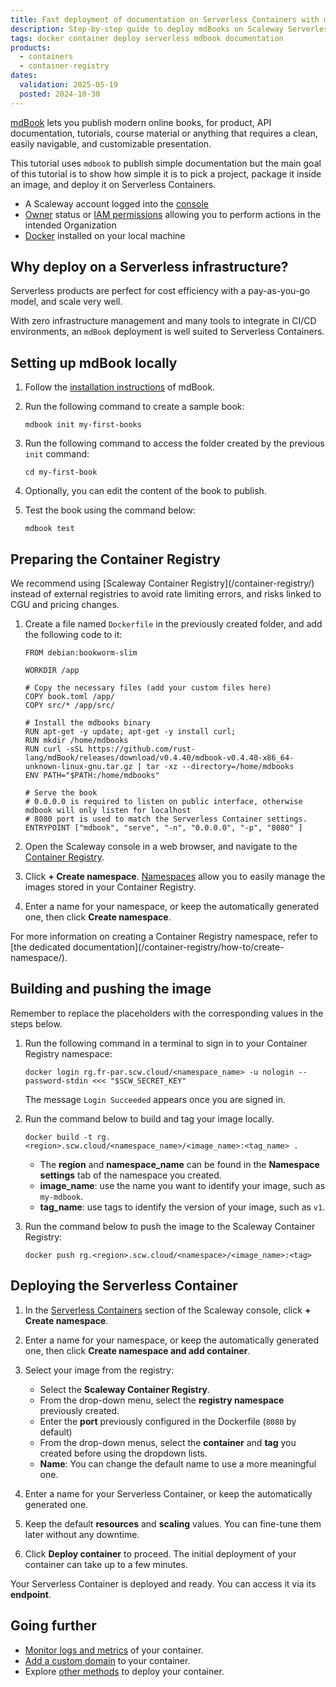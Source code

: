 ```yaml
---
title: Fast deployment of documentation on Serverless Containers with mdBook
description: Step-by-step guide to deploy mdBooks on Scaleway Serverless Containers.
tags: docker container deploy serverless mdbook documentation
products:
  - containers
  - container-registry
dates:
  validation: 2025-05-19
  posted: 2024-10-30
---
```



[mdBook](https://rust-lang.github.io/mdBook/) lets you publish modern online books, for product, API documentation, tutorials, course material or anything that requires a clean, easily navigable, and customizable presentation.

This tutorial uses `mdbook` to publish simple documentation but the main goal of this tutorial is to show how simple it is to pick a project, package it inside an image, and deploy it on Serverless Containers.

<Requirements />

- A Scaleway account logged into the [console](https://console.scaleway.com)
- [Owner](/iam/concepts/#owner) status or [IAM permissions](/iam/concepts/#permission) allowing you to perform actions in the intended Organization
- [Docker](https://docs.docker.com/engine/install/) installed on your local machine

## Why deploy on a Serverless infrastructure?

Serverless products are perfect for cost efficiency with a pay-as-you-go model, and scale very well.

With zero infrastructure management and many tools to integrate in CI/CD environments, an `mdBook` deployment is well suited to Serverless Containers.

## Setting up mdBook locally

1. Follow the [installation instructions](https://rust-lang.github.io/mdBook/guide/installation.html) of mdBook.

2. Run the following command to create a sample book:
    ```
    mdbook init my-first-books
    ```

3. Run the following command to access the folder created by the previous `init` command:
    ```
    cd my-first-book
    ```

4. Optionally, you can edit the content of the book to publish.

5. Test the book using the command below: 
    ```
    mdbook test
    ```

## Preparing the Container Registry

<Message type="note">
  We recommend using [Scaleway Container Registry](/container-registry/) instead of external registries to avoid rate limiting errors, and risks linked to CGU and pricing changes.
</Message>

1. Create a file named `Dockerfile` in the previously created folder, and add the following code to it:

    ```docker
    FROM debian:bookworm-slim

    WORKDIR /app

    # Copy the necessary files (add your custom files here)
    COPY book.toml /app/
    COPY src/* /app/src/

    # Install the mdbooks binary
    RUN apt-get -y update; apt-get -y install curl;
    RUN mkdir /home/mdbooks
    RUN curl -sSL https://github.com/rust-lang/mdBook/releases/download/v0.4.40/mdbook-v0.4.40-x86_64-unknown-linux-gnu.tar.gz | tar -xz --directory=/home/mdbooks
    ENV PATH="$PATH:/home/mdbooks"

    # Serve the book
    # 0.0.0.0 is required to listen on public interface, otherwise mdbook will only listen for localhost
    # 8080 port is used to match the Serverless Container settings.
    ENTRYPOINT ["mdbook", "serve", "-n", "0.0.0.0", "-p", "8080" ]
    ```

2. Open the Scaleway console in a web browser, and navigate to the [Container Registry](https://console.scaleway.com/containers/).

3. Click **+ Create namespace**. [Namespaces](/container-registry/concepts/#namespace) allow you to easily manage the images stored in your Container Registry.

4. Enter a name for your namespace, or keep the automatically generated one, then click **Create namespace**.

<Message type="note">
  For more information on creating a Container Registry namespace, refer to [the dedicated documentation](/container-registry/how-to/create-namespace/).
</Message>

## Building and pushing the image

<Message type="note">
Remember to replace the placeholders with the corresponding values in the steps below.
</Message>

1. Run the following command in a terminal to sign in to your Container Registry namespace:
    ```
    docker login rg.fr-par.scw.cloud/<namespace_name> -u nologin --password-stdin <<< "$SCW_SECRET_KEY"
    ```
    The message `Login Succeeded` appears once you are signed in.

2. Run the command below to build and tag your image locally.

    ```
    docker build -t rg.<region>.scw.cloud/<namespace_name>/<image_name>:<tag_name> .
    ```

    * The **region** and **namespace_name** can be found in the **Namespace settings** tab of the namespace you created.
    * **image_name**: use the name you want to identify your image, such as `my-mdbook`.
    * **tag_name**: use tags to identify the version of your image, such as `v1`.

3. Run the command below to push the image to the Scaleway Container Registry:
    ```
    docker push rg.<region>.scw.cloud/<namespace>/<image_name>:<tag>
    ```

## Deploying the Serverless Container

1. In the [Serverless Containers](https://console.scaleway.com/containers/namespaces/) section of the Scaleway console, click **+ Create namespace**.

2. Enter a name for your namespace, or keep the automatically generated one, then click **Create namespace and add container**.

3. Select your image from the registry:
    * Select the **Scaleway Container Registry**.
    * From the drop-down menu, select the **registry namespace** previously created.
    * Enter the **port** previously configured in the Dockerfile (`8080` by default) 
    * From the drop-down menus, select the **container** and **tag** you created before using the dropdown lists.
    * **Name**: You can change the default name to use a more meaningful one.

4. Enter a name for your Serverless Container, or keep the automatically generated one.

5. Keep the default **resources** and **scaling** values. You can fine-tune them later without any downtime.

3. Click **Deploy container** to proceed. The initial deployment of your container can take up to a few minutes.

Your Serverless Container is deployed and ready. You can access it via its **endpoint**.

## Going further

* [Monitor logs and metrics](/serverless-containers/how-to/monitor-container/) of your container.
* [Add a custom domain](/serverless-containers/how-to/add-a-custom-domain-to-a-container/) to your container.
* Explore [other methods](/serverless-containers/reference-content/deploy-container/) to deploy your container.
